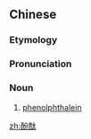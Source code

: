 ==Chinese==
{{zh-forms}}
{{wikipedia|lang=zh}}

===Etymology===
{{calque|zh|酚|gloss1=phenol|酞|gloss2=phthalein|etyl lang=en|etyl term=phenolphthalein}}

===Pronunciation===
{{zh-pron
|m=fēntài
|c=fan1 taai3
|cat=n
}}

===Noun===
{{zh-noun}}

# {{lb|zh|chemistry}} [[phenolphthalein]]

[[zh:酚酞]]